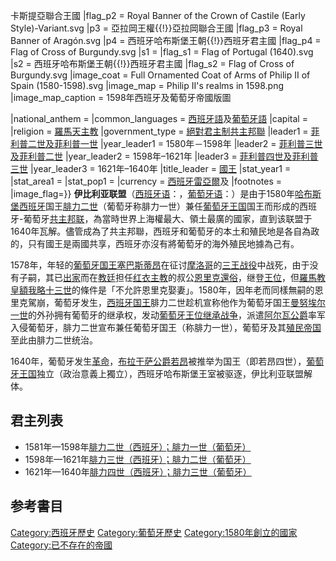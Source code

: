{{NoteTA
|1=zh-hans:伊比利亚;zh-hk:伊比利亞;zh-tw:伊比利;
|2=zh-hans:若昂;zh-hant:約翰;
}}
{{Infobox former country
|native_name = {{lang-es|Unión Ibérica}}<br/>{{lang-pt|União Ibérica}}
|conventional_long_name =伊比利聯盟
|common_name = 
|year_start  = 1580年
|date_start  = 8月25日 
|life_span   = 1580年–1640年
|event_start = [[葡萄牙王位繼承戰爭|葡萄牙王位繼承戰爭]]
|event_end   = [[葡萄牙王政復辟戰爭|葡萄牙王政復辟戰爭]]
|date_end    = 12月1日 
|year_end    = 1640年
|p1          = {{link-en|葡萄牙及阿爾加維斯王國 (1415–1578)|History of Portugal (1415–1578)|葡萄牙及阿爾加維斯王國}}
|flag_p1     = Flag of Portugal (1578).svg
|p2          = 卡斯蒂利亞王權{{!}}卡斯提亞聯合王國
|flag_p2     = Royal Banner of the Crown of Castile (Early Style)-Variant.svg
|p3          = 亞拉岡王權{{!}}亞拉岡聯合王國
|flag_p3     = Royal Banner of Aragón.svg
|p4          = 西班牙哈布斯堡王朝{{!}}西班牙君主國
|flag_p4     = Flag of Cross of Burgundy.svg
|s1          = {{link-en|葡萄牙及阿爾加維斯王國 (1640–1777)|History of Portugal (1640–1777)|葡萄牙及阿爾加維斯王國}}
|flag_s1     = Flag of Portugal (1640).svg
|s2          = 西班牙哈布斯堡王朝{{!}}西班牙君主國
|flag_s2     = Flag of Cross of Burgundy.svg
|image_coat  = Full Ornamented Coat of Arms of Philip II of Spain (1580-1598).svg
|image_map   = Philip II's realms in 1598.png
|image_map_caption = 1598年西班牙及葡萄牙帝國版圖<div style="text-align:left">
{{legend|#008000|{{le|卡斯提亞議會 (西班牙|Council of Castile|卡斯提亞議會}}管理之領土}}
{{legend|#f5ab12|{{le|亞拉岡議會 (西班牙|Council of Aragon|亞拉岡議會}}管理之領土}}
{{legend|#0000ff|{{le|葡萄牙議會 (西班牙|Council of Portugal|葡萄牙議會}}管理之領土}}
{{legend|#800000|{{le|義大利議會 (西班牙)|Council of Italy|義大利議會}}管理之領土}}
{{legend|#ff0000|[[印度議會_(西班牙)|印度議會]]管理之領土}}
{{legend|#d87ada|{{le|法蘭德斯議會 (西班牙)|Supreme Council of Flanders|法蘭德斯議會}}管理之領土}}</div>
|national_anthem   = 
|common_languages  = [[西班牙語|西班牙語]]及[[葡萄牙語|葡萄牙語]]
|capital           = 
|religion          = [[羅馬天主教|羅馬天主教]]
|government_type   = [[君主專制|絕對君主制]][[共主邦聯|共主邦聯]]
|leader1 = [[菲利普二世_(西班牙)|菲利普二世及菲利普一世]]
|year_leader1 = 1580年－1598年
|leader2           = [[腓力三世_(西班牙)|菲利普三世及菲利普二世]]
|year_leader2      = 1598年–1621年
|leader3           = [[菲利普四世|菲利普四世及菲利普三世]]
|year_leader3      = 1621年–1640年
|title_leader      = [[西班牙君主列表|國王]]
|stat_year1        = 
|stat_area1        = 
|stat_pop1         = 
|currency          = [[西班牙雷亞爾|西班牙雷亞爾]]及{{le|葡萄牙雷亞爾|Portuguese real}}
|footnotes         = 
|image_flag=}}
'''伊比利亚联盟'''（[[西班牙语|西班牙语]]：{{lang|pt|Unión Ibérica}}，[[葡萄牙语|葡萄牙语]]：{{lang|pt|União Ibérica}}）是由于1580年[[西班牙哈布斯堡王朝|哈布斯堡西班牙]]国王[[腓力二世_(西班牙)|腓力二世]]（葡萄牙称腓力一世）兼任[[葡萄牙王国|葡萄牙王国]]国王而形成的西班牙-葡萄牙[[共主邦联|共主邦联]]，為當時世界上海權最大、領土最廣的國家，直到该联盟于1640年瓦解。儘管成為了共主邦聯，西班牙和葡萄牙的本土和殖民地是各自為政的，只有國王是兩國共享，西班牙亦沒有將葡萄牙的海外殖民地據為己有。

1578年，年轻的[[葡萄牙君主列表|葡萄牙国王]][[塞巴斯蒂昂_(葡萄牙国王)|塞巴斯蒂昂]]在征讨[[摩洛哥|摩洛哥]]的[[三王战役|三王战役]]中战死，由于没有子嗣，其已[[出家|出家]]而在[[教廷|教廷]]担任[[樞機|红衣主教]]的叔公[[恩里克一世_(葡萄牙)|恩里克]][[還俗|還俗]]，继登[[御座|王位]]，但[[羅馬|羅馬]][[教皇|教皇]][[額我略十三世|額我略十三世]]的條件是「不允許恩里克娶妻」。1580年，因年老而同樣無嗣的恩里克駕崩，葡萄牙发生{{link-en|1580年葡萄牙王位继承危机|Portuguese succession crisis of 1580|王位继承危机}}，[[西班牙君主|西班牙国王]]腓力二世趁机宣称他作为葡萄牙国王[[曼努埃尔一世_(葡萄牙)|曼努埃尔一世]]的外孙拥有葡萄牙的继承权，发动[[葡萄牙王位继承战争|葡萄牙王位继承战争]]，派遣[[费尔南多·阿尔瓦雷斯·德·托莱多，第三代阿尔瓦公爵|阿尔瓦公爵]]率军入侵葡萄牙，腓力二世宣布兼任葡萄牙国王（称腓力一世），葡萄牙及其[[葡萄牙帝國|殖民帝国]]至此由腓力二世统治。

1640年，葡萄牙发生[[葡萄牙王政復辟戰爭|革命]]，[[若昂四世|布拉干萨公爵若昂]]被推举为国王（即若昂四世），[[葡萄牙王国|葡萄牙王国]]独立（政治意義上獨立），西班牙哈布斯堡王室被驱逐，伊比利亚联盟解体。

==君主列表==
* 1581年—1598年[[腓力二世_(西班牙)|腓力二世（西班牙）；腓力一世（葡萄牙）]]
* 1598年—1621年[[腓力三世_(西班牙)|腓力三世（西班牙）；腓力二世（葡萄牙）]]
* 1621年—1640年[[費利佩四世|腓力四世（西班牙）；腓力三世（葡萄牙）]]

==参考書目==
 

{{葡萄牙王室主題}}

[[Category:西班牙歷史|Category:西班牙歷史]]
[[Category:葡萄牙歷史|Category:葡萄牙歷史]]
[[Category:1580年創立的國家|Category:1580年創立的國家]]
[[Category:已不存在的帝國|Category:已不存在的帝國]]